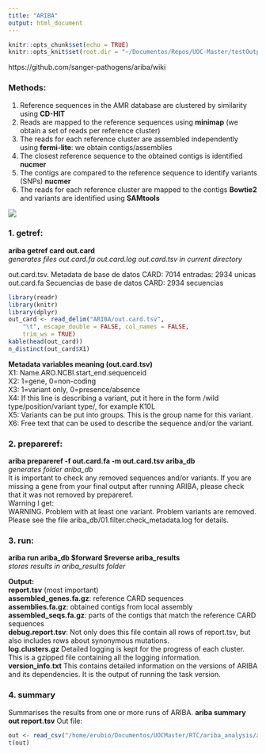 ```yaml
---
title: "ARIBA"
output: html_document
---
```


```r
knitr::opts_chunk$set(echo = TRUE)
knitr::opts_knit$set(root.dir = "~/Documentos/Repos/UOC-Master/testOutputs")
```

https://github.com/sanger-pathogens/ariba/wiki

### Methods:
1. Reference sequences in the AMR database are clustered by similarity using **CD-HIT**  
2. Reads are mapped to the reference sequences using **minimap** (we obtain a set of reads per reference cluster)  
3. The reads for each reference cluster are assembled independently using **fermi-lite**: we obtain contigs/assemblies  
4. The closest reference sequence to the obtained contigs is identified **nucmer**
5. The contigs are compared to the reference sequence to identify variants (SNPs) **nucmer**
6. The reads for each reference cluster are mapped to the contigs **Bowtie2** and variants are identified using **SAMtools**

![](/home/erubio/Documentos/UOCMaster/UOC/ARIBA.jpg)



### 1. getref: 
**ariba getref card out.card**  
_generates files out.card.fa out.card.log out.card.tsv in current directory_  
  
out.card.tsv. Metadata de base de datos CARD: 7014 entradas: 2934 unicas  
out.card.fa Secuencias de base de datos CARD: 2934 secuencias  
```r
library(readr)
library(knitr)
library(dplyr)
out_card <- read_delim("ARIBA/out.card.tsv", 
    "\t", escape_double = FALSE, col_names = FALSE, 
    trim_ws = TRUE)
kable(head(out_card))
n_distinct(out_card$X1)
```
**Metadata variables meaning (out.card.tsv)**  
X1: Name.ARO.NCBI.start_end.sequenceid      
X2: 1=gene, 0=non-coding  
X3: 1=variant only, 0=presence/absence  
X4: If this line is describing a variant, put it here in the form /wild type/position/variant type/, for example K10L    
X5: Variants can be put into groups. This is the group name for this variant.    
X6: Free text that can be used to describe the sequence and/or the variant.  

### 2. prepareref:   
**ariba prepareref -f out.card.fa -m out.card.tsv ariba_db**  
_generates folder ariba_db_    
It is important to check any removed sequences and/or variants. If you are missing a gene from your final output after running ARIBA, please check that it was not removed by prepareref.    
Warning I get:  
WARNING. Problem with at least one variant. Problem variants are removed. Please see the file ariba_db/01.filter.check_metadata.log for details.  
  
### 3. run:
**ariba run ariba_db $forward $reverse ariba_results**  
_stores results in ariba_results folder_    
  
**Output:**  
**report.tsv** (most important)  
**assembled_genes.fa.gz**: reference CARD sequences  
**assemblies.fa.gz**: obtained contigs from local assembly  
**assembled_seqs.fa.gz**: parts of the contigs that match the reference CARD sequences  
**debug.report.tsv**: Not only does this file contain all rows of report.tsv, but also includes rows about synonymous mutations.  
**log.clusters.gz** Detailed logging is kept for the progress of each cluster. This is a gzipped file containing all the logging information.  
**version_info.txt** This contains detailed information on the versions of ARIBA and its dependencies. It is the output of running the task version.

### 4. summary
Summarises the results from one or more runs of ARIBA.
**ariba summary out report.tsv**
Out file: 

```r
out <- read_csv("/home/erubio/Documentos/UOCMaster/RTC/ariba_analysis/ariba_results/out.csv")
t(out)
```



